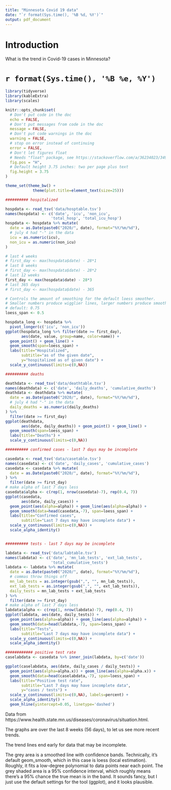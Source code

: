 ```yaml
---
title: "Minnesota Covid 19 data"
date: "`r format(Sys.time(), '%B %d, %Y')`"
output: pdf_document
---
```


# Introduction

What is the trend in Covid-19 cases in Minnesota?

# `r format(Sys.time(), '%B %e, %Y')`

```r
library(tidyverse)
library(kableExtra)
library(scales)

knitr::opts_chunk$set(
  # Don't put code in the doc
  echo = FALSE,
  # Don't put messages from code in the doc
  message = FALSE,
  # Don't put code warnings in the doc
  warning = FALSE,
  # stop on error instead of continuing
  error = FALSE,
  # Don't let figures float
  # Needs "float" package, see https://stackoverflow.com/a/36234023/34935
  fig.pos = "H",
  # Default height 3.75 inches: two per page plus text
  fig.height = 3.75
)

theme_set(theme_bw() +
            theme(plot.title=element_text(size=25)))
```

```r
########## hospitalized

hospdata <- read_tsv('data/hosptable.tsv')
names(hospdata) <- c('date', 'icu', 'non_icu',
                    'total_hosp', 'total_icu_hosp')
hospdata <- hospdata %>% mutate(
  date = as.Date(paste0("2020/", date), format="%Y/%m/%d"),
  # july 4 had "-" in the data
  icu = as.numeric(icu),
  non_icu = as.numeric(non_icu)
)

# last 4 weeks
# first_day <- max(hospdata$date) - 28*1
# last 8 weeks
# first_day <- max(hospdata$date) - 28*2
# last 12 weeks
first_day <- max(hospdata$date) - 28*3
# last 365 days
# first_day <- max(hospdata$date) - 365

# Controls the amount of smoothing for the default loess smoother.
# Smaller numbers produce wigglier lines, larger numbers produce smoother lines.
# default: 0.75
loess_span <- 0.5

hospdata_long <- hospdata %>%
  pivot_longer(c('icu', 'non_icu'))
ggplot(hospdata_long %>% filter(date >= first_day),
       aes(date, value, group=name, color=name)) +
  geom_point() + geom_line() +
  geom_smooth(span=loess_span) +
  labs(title="Hospitalized",
       subtitle="as of the given date",
       y="hospitalized as of given date") +
  scale_y_continuous(limits=c(0,NA))

########## deaths

deathdata <- read_tsv('data/deathtable.tsv')
names(deathdata) <- c('date', 'daily_deaths', 'cumulative_deaths')
deathdata <- deathdata %>% mutate(
  date = as.Date(paste0("2020/", date), format="%Y/%m/%d"),
  # july 4 had "-" in the data
  daily_deaths = as.numeric(daily_deaths)
) %>%
  filter(date >= first_day)
ggplot(deathdata,
       aes(date, daily_deaths)) + geom_point() + geom_line() +
  geom_smooth(span=loess_span) +
  labs(title="Deaths") +
  scale_y_continuous(limits=c(0,NA))

########## confirmed cases - last 7 days may be incomplete

casedata <- read_tsv('data/casetable.tsv')
names(casedata) <- c('date', 'daily_cases', 'cumulative_cases')
casedata <- casedata %>% mutate(
  date = as.Date(paste0("2020/", date), format="%Y/%m/%d"),
) %>%
  filter(date >= first_day)
# make alpha of last 7 days less
casedata$alpha <- c(rep(1, nrow(casedata)-7), rep(0.4, 7))
ggplot(casedata,
       aes(date, daily_cases)) +
  geom_point(aes(alpha=alpha)) + geom_line(aes(alpha=alpha)) +
  geom_smooth(data=head(casedata,-7), span=loess_span) +
  labs(title="Confirmed cases",
       subtitle="Last 7 days may have incomplete data") +
  scale_y_continuous(limits=c(0,NA)) +
  scale_alpha_identity()


########## tests - last 7 days may be incomplete

labdata <- read_tsv('data/labtable.tsv')
names(labdata) <- c('date', 'mn_lab_tests', 'ext_lab_tests',
                    'total_cumulative_tests')
labdata <- labdata %>% mutate(
  date = as.Date(paste0("2020/", date), format="%Y/%m/%d"),
  # commas throw things off
  mn_lab_tests = as.integer(gsub(",", "", mn_lab_tests)),
  ext_lab_tests = as.integer(gsub(",", "", ext_lab_tests)),
  daily_tests = mn_lab_tests + ext_lab_tests
) %>%
  filter(date >= first_day)
# make alpha of last 7 days less
labdata$alpha <- c(rep(1, nrow(labdata)-7), rep(0.4, 7))
ggplot(labdata, aes(date, daily_tests)) +
  geom_point(aes(alpha=alpha)) + geom_line(aes(alpha=alpha)) +
  geom_smooth(data=head(labdata,-7), span=loess_span) +
  labs(title="Tests",
       subtitle="Last 7 days may have incomplete data") +
  scale_y_continuous(limits=c(0,NA)) +
  scale_alpha_identity()

############ positive test rate
caselabdata <- casedata %>% inner_join(labdata, by=c('date'))

ggplot(caselabdata, aes(date, daily_cases / daily_tests)) +
  geom_point(aes(alpha=alpha.x)) + geom_line(aes(alpha=alpha.x)) +
  geom_smooth(data=head(caselabdata,-7), span=loess_span) +
  labs(title="Positive test rate",
       subtitle="Last 7 days may have incomplete data",
       y="cases / tests") +
  scale_y_continuous(limits=c(0,NA), labels=percent) +
  scale_alpha_identity() +
  geom_hline(yintercept=0.05, linetype='dashed')
```

Data from https://www.health.state.mn.us/diseases/coronavirus/situation.html.

The graphs are over the last 8 weeks (56 days), to let us see more recent trends.

The trend lines end early for data that may be incomplete.

The grey area is a smoothed line with confidence bands.
Technically, it's default geom_smooth, which in this case is loess (local estimation).
Roughly, it fits a low-degree polynomial to data points near each point.
The grey shaded area is a 95% confidence interval, which roughly means there's
a 95% chance the true mean is in the band.
It sounds fancy, but I just use the default settings for the tool (ggplot),
and it looks plausible.
